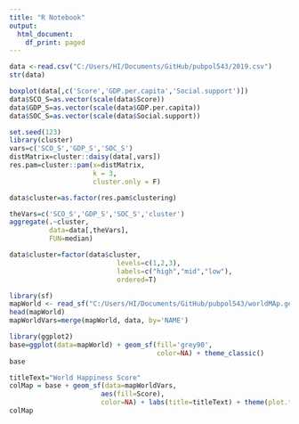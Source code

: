 ---
title: "R Notebook"
output:
  html_document:
    df_print: paged
---


```{r}
data <-read.csv("C:/Users/HI/Documents/GitHub/pubpol543/2019.csv")
str(data)
```


```{r}
boxplot(data[,c('Score','GDP.per.capita','Social.support')])
data$SCO_S=as.vector(scale(data$Score))
data$GDP_S=as.vector(scale(data$GDP.per.capita))
data$SOC_S=as.vector(scale(data$Social.support))
```
```{r}
set.seed(123)
library(cluster)
vars=c('SCO_S','GDP_S','SOC_S')
distMatrix=cluster::daisy(data[,vars])
res.pam=cluster::pam(x=distMatrix,
                     k = 3,
                     cluster.only = F)
```


```{r}
data$cluster=as.factor(res.pam$clustering)
```



```{r}
theVars=c('SCO_S','GDP_S','SOC_S','cluster')
aggregate(.~cluster,
          data=data[,theVars],
          FUN=median)
```


```{r}
data$cluster=factor(data$cluster,
                           levels=c(1,2,3),
                           labels=c("high","mid","low"), 
                           ordered=T)
```

```{r}
library(sf)
mapWorld <- read_sf("C:/Users/HI/Documents/GitHub/pubpol543/worldMAp.geojson")
head(mapWorld)
mapWorldVars=merge(mapWorld, data, by='NAME')
```

```{r}
library(ggplot2)
base=ggplot(data=mapWorld) + geom_sf(fill='grey90',
                                     color=NA) + theme_classic()
base

titleText="World Happiness Score"
colMap = base + geom_sf(data=mapWorldVars,
                       aes(fill=Score),
                       color=NA) + labs(title=titleText) + theme(plot.title=element_text(hjust=0.5))
colMap
```




